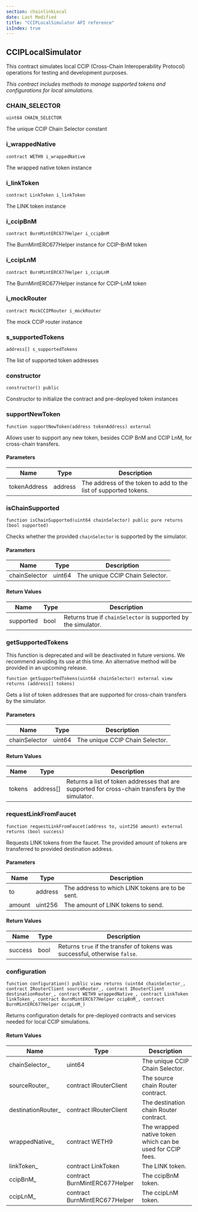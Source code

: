 ```yaml
---
section: chainlinkLocal
date: Last Modified
title: "CCIPLocalSimulator API reference"
isIndex: true
---
```



## CCIPLocalSimulator

This contract simulates local CCIP (Cross-Chain Interoperability Protocol)
operations for testing and development purposes.

_This contract includes methods to manage supported tokens and configurations
for local simulations._

### CHAIN_SELECTOR

```solidity
uint64 CHAIN_SELECTOR
```

The unique CCIP Chain Selector constant

### i_wrappedNative

```solidity
contract WETH9 i_wrappedNative
```

The wrapped native token instance

### i_linkToken

```solidity
contract LinkToken i_linkToken
```

The LINK token instance

### i_ccipBnM

```solidity
contract BurnMintERC677Helper i_ccipBnM
```

The BurnMintERC677Helper instance for CCIP-BnM token

### i_ccipLnM

```solidity
contract BurnMintERC677Helper i_ccipLnM
```

The BurnMintERC677Helper instance for CCIP-LnM token

### i_mockRouter

```solidity
contract MockCCIPRouter i_mockRouter
```

The mock CCIP router instance

### s_supportedTokens

```solidity
address[] s_supportedTokens
```

The list of supported token addresses

### constructor

```solidity
constructor() public
```

Constructor to initialize the contract and pre-deployed token instances

### supportNewToken

```solidity
function supportNewToken(address tokenAddress) external
```

Allows user to support any new token, besides CCIP BnM and CCIP LnM, for
cross-chain transfers.

#### Parameters

| Name         | Type    | Description                                                      |
| ------------ | ------- | ---------------------------------------------------------------- |
| tokenAddress | address | The address of the token to add to the list of supported tokens. |

### isChainSupported

```solidity
function isChainSupported(uint64 chainSelector) public pure returns (bool supported)
```

Checks whether the provided `chainSelector` is supported by the simulator.

#### Parameters

| Name          | Type   | Description                     |
| ------------- | ------ | ------------------------------- |
| chainSelector | uint64 | The unique CCIP Chain Selector. |

#### Return Values

| Name      | Type | Description                                                    |
| --------- | ---- | -------------------------------------------------------------- |
| supported | bool | Returns true if `chainSelector` is supported by the simulator. |

### getSupportedTokens

<Aside type="note" title="Deprecation Notice">
  This function is deprecated and will be deactivated in future versions. We recommend avoiding its use at this time. An
  alternative method will be provided in an upcoming release.
</Aside>

```solidity
function getSupportedTokens(uint64 chainSelector) external view returns (address[] tokens)
```

Gets a list of token addresses that are supported for cross-chain transfers by
the simulator.

#### Parameters

| Name          | Type   | Description                     |
| ------------- | ------ | ------------------------------- |
| chainSelector | uint64 | The unique CCIP Chain Selector. |

#### Return Values

| Name   | Type      | Description                                                                                      |
| ------ | --------- | ------------------------------------------------------------------------------------------------ |
| tokens | address[] | Returns a list of token addresses that are supported for cross-chain transfers by the simulator. |

### requestLinkFromFaucet

```solidity
function requestLinkFromFaucet(address to, uint256 amount) external returns (bool success)
```

Requests LINK tokens from the faucet. The provided amount of tokens are
transferred to provided destination address.

#### Parameters

| Name   | Type    | Description                                      |
| ------ | ------- | ------------------------------------------------ |
| to     | address | The address to which LINK tokens are to be sent. |
| amount | uint256 | The amount of LINK tokens to send.               |

#### Return Values

| Name    | Type | Description                                                                 |
| ------- | ---- | --------------------------------------------------------------------------- |
| success | bool | Returns `true` if the transfer of tokens was successful, otherwise `false`. |

### configuration

```solidity
function configuration() public view returns (uint64 chainSelector_, contract IRouterClient sourceRouter_, contract IRouterClient destinationRouter_, contract WETH9 wrappedNative_, contract LinkToken linkToken_, contract BurnMintERC677Helper ccipBnM_, contract BurnMintERC677Helper ccipLnM_)
```

Returns configuration details for pre-deployed contracts and services needed for
local CCIP simulations.

#### Return Values

| Name                | Type                          | Description                                               |
| ------------------- | ----------------------------- | --------------------------------------------------------- |
| chainSelector\_     | uint64                        | The unique CCIP Chain Selector.                           |
| sourceRouter\_      | contract IRouterClient        | The source chain Router contract.                         |
| destinationRouter\_ | contract IRouterClient        | The destination chain Router contract.                    |
| wrappedNative\_     | contract WETH9                | The wrapped native token which can be used for CCIP fees. |
| linkToken\_         | contract LinkToken            | The LINK token.                                           |
| ccipBnM\_           | contract BurnMintERC677Helper | The ccipBnM token.                                        |
| ccipLnM\_           | contract BurnMintERC677Helper | The ccipLnM token.                                        |
